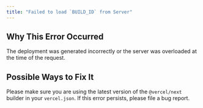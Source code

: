 ```yaml
---
title: "Failed to load `BUILD_ID` from Server"
---
```


## Why This Error Occurred

The deployment was generated incorrectly or the server was overloaded at the time of the request.

## Possible Ways to Fix It

Please make sure you are using the latest version of the `@vercel/next` builder in your `vercel.json`.
If this error persists, please file a bug report.
